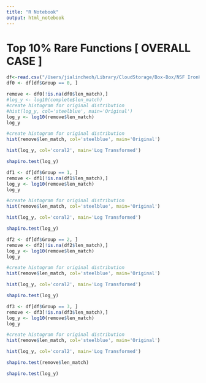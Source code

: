 ```yaml
---
title: "R Notebook"
output: html_notebook
---
```


# Top 10% Rare Functions [ OVERALL CASE ]

```r
df<-read.csv("/Users/jialincheoh/Library/CloudStorage/Box-Box/NSF IronHacks App 2016 - 2019/05 Experiments 2017/01 Hack Spring 2017/01 Summary Spring 2017/02 Data/processed-data/remove_na_overall.csv", header =TRUE, sep=",")
df0 <- df[df$Group == 0, ] 
```

```r
remove <- df0[!is.na(df0$len_match),]
#log_y <- log10(complete$len_match)
#create histogram for original distribution
#hist(log_y, col='steelblue', main='Original')
log_y <- log10(remove$len_match)
log_y
```

```r
#create histogram for original distribution
hist(remove$len_match, col='steelblue', main='Original')
```


```r
hist(log_y, col='coral2', main='Log Transformed')
```
```r
shapiro.test(log_y)
```

```r
df1 <- df[df$Group == 1, ] 
remove <- df1[!is.na(df1$len_match),]
log_y <- log10(remove$len_match)
log_y
```

```r
#create histogram for original distribution
hist(remove$len_match, col='steelblue', main='Original')
```
```r
hist(log_y, col='coral2', main='Log Transformed')
```
```r
shapiro.test(log_y)
```

```r
df2 <- df[df$Group == 2, ] 
remove <- df2[!is.na(df2$len_match),]
log_y <- log10(remove$len_match)
log_y
```

```r
#create histogram for original distribution
hist(remove$len_match, col='steelblue', main='Original')
```

```r
hist(log_y, col='coral2', main='Log Transformed')
```
```r
shapiro.test(log_y)
```

```r
df3 <- df[df$Group == 3, ] 
remove <- df3[!is.na(df3$len_match),]
log_y <- log10(remove$len_match)
log_y
```
```r
#create histogram for original distribution
hist(remove$len_match, col='steelblue', main='Original')
```
```r
hist(log_y, col='coral2', main='Log Transformed')
```
```r
shapiro.test(remove$len_match)
```


```r
shapiro.test(log_y)
```

```r

```


